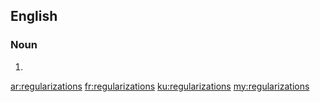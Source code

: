 ==English==

===Noun===
{{head|en|plural}}

# {{plural of|regularization|lang=en|nocat=1}}

[[ar:regularizations]]
[[fr:regularizations]]
[[ku:regularizations]]
[[my:regularizations]]